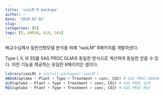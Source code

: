 ```yaml
---
title: 'sasLM R package'
author: ~
date: '2020-07-02'
slug: ''
categories: [R]
tags: [R, ANOVA, GLM, SAS]
---
```


배교수님께서 일반선형모델 분석을 위해 "sasLM" R패키지를 개발하셨다.

Type I, II, III SS를 SAS PROC GLM과 동일한 방식으로 계산하여  동일한 얻을 수 있다.
이런 기능을 제공하는 유일한 R패키지인 셈이다.

```r
library(sasLM) # install.packages('sasLM')
ANOVA(uptake ~ Plant + Type + Treatment + conc, CO2) # SAS PROC ANOVA
GLM(uptake ~ Plant + Type + Treatment + conc, CO2) # SAS PROC GLM
REG(uptake ~ Plant + Type + Treatment + conc, CO2) # SAS PROC REG
```

